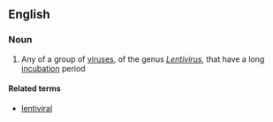 ==English==

===Noun===
{{wikipedia}}
{{en-noun}}

# Any of a group of [[virus]]es, of the genus ''[[Lentivirus]]'', that have a long [[incubation]] period

====Related terms====
*[[lentiviral]]